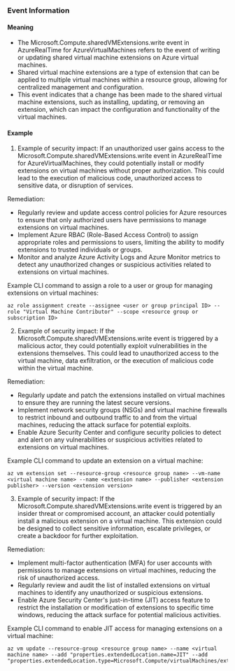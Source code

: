 
### Event Information

#### Meaning

- The Microsoft.Compute.sharedVMExtensions.write event in AzureRealTime for AzureVirtualMachines refers to the event of writing or updating shared virtual machine extensions on Azure virtual machines.
- Shared virtual machine extensions are a type of extension that can be applied to multiple virtual machines within a resource group, allowing for centralized management and configuration.
- This event indicates that a change has been made to the shared virtual machine extensions, such as installing, updating, or removing an extension, which can impact the configuration and functionality of the virtual machines.

#### Example

1. Example of security impact: If an unauthorized user gains access to the Microsoft.Compute.sharedVMExtensions.write event in AzureRealTime for AzureVirtualMachines, they could potentially install or modify extensions on virtual machines without proper authorization. This could lead to the execution of malicious code, unauthorized access to sensitive data, or disruption of services.

Remediation:
- Regularly review and update access control policies for Azure resources to ensure that only authorized users have permissions to manage extensions on virtual machines.
- Implement Azure RBAC (Role-Based Access Control) to assign appropriate roles and permissions to users, limiting the ability to modify extensions to trusted individuals or groups.
- Monitor and analyze Azure Activity Logs and Azure Monitor metrics to detect any unauthorized changes or suspicious activities related to extensions on virtual machines.

Example CLI command to assign a role to a user or group for managing extensions on virtual machines:
```
az role assignment create --assignee <user or group principal ID> --role "Virtual Machine Contributor" --scope <resource group or subscription ID>
```

2. Example of security impact: If the Microsoft.Compute.sharedVMExtensions.write event is triggered by a malicious actor, they could potentially exploit vulnerabilities in the extensions themselves. This could lead to unauthorized access to the virtual machine, data exfiltration, or the execution of malicious code within the virtual machine.

Remediation:
- Regularly update and patch the extensions installed on virtual machines to ensure they are running the latest secure versions.
- Implement network security groups (NSGs) and virtual machine firewalls to restrict inbound and outbound traffic to and from the virtual machines, reducing the attack surface for potential exploits.
- Enable Azure Security Center and configure security policies to detect and alert on any vulnerabilities or suspicious activities related to extensions on virtual machines.

Example CLI command to update an extension on a virtual machine:
```
az vm extension set --resource-group <resource group name> --vm-name <virtual machine name> --name <extension name> --publisher <extension publisher> --version <extension version>
```

3. Example of security impact: If the Microsoft.Compute.sharedVMExtensions.write event is triggered by an insider threat or compromised account, an attacker could potentially install a malicious extension on a virtual machine. This extension could be designed to collect sensitive information, escalate privileges, or create a backdoor for further exploitation.

Remediation:
- Implement multi-factor authentication (MFA) for user accounts with permissions to manage extensions on virtual machines, reducing the risk of unauthorized access.
- Regularly review and audit the list of installed extensions on virtual machines to identify any unauthorized or suspicious extensions.
- Enable Azure Security Center's just-in-time (JIT) access feature to restrict the installation or modification of extensions to specific time windows, reducing the attack surface for potential malicious activities.

Example CLI command to enable JIT access for managing extensions on a virtual machine:
```
az vm update --resource-group <resource group name> --name <virtual machine name> --add "properties.extendedLocation.name=JIT" --add "properties.extendedLocation.type=Microsoft.Compute/virtualMachines/extensions"
```

